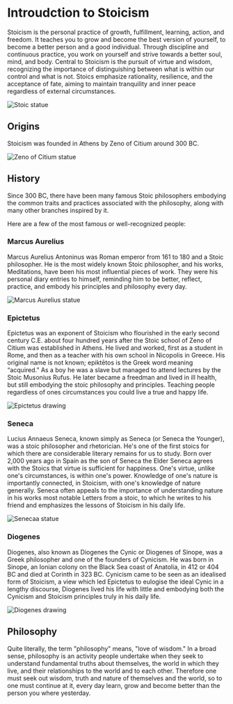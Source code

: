 # Introudction to Stoicism 

Stoicism is the personal practice of growth, fulfillment, learning, action, and freedom. 
It teaches you to grow and become the best version of yourself, to become a better person and a good individual.
Through discipline and continuous practice, you work on yourself and strive towards a better soul, mind, and body.
Central to Stoicism is the pursuit of virtue and wisdom, recognizing the importance of distinguishing between what is within our control and what is not.
Stoics emphasize rationality, resilience, and the acceptance of fate, aiming to maintain tranquility and inner peace regardless of external circumstances.

![Stoic statue](../public/assets/stoic-statue.jpg)

## Origins

Stoicism was founded in Athens by Zeno of Citium around 300 BC.

![Zeno of Citium statue](../public/assets/zeno-of-citium.webp)

## History

Since 300 BC, there have been many famous Stoic philosophers embodying the common traits and practices associated with the philosophy, along with many other branches inspired by it.

Here are a few of the most famous or well-recognized people:

### Marcus Aurelius

Marcus Aurelius Antoninus was Roman emperor from 161 to 180 and a Stoic philosopher. 
He is the most widely known Stoic philosopher, and his works, Meditations, have been his most influential pieces of work. 
They were his personal diary entries to himself, reminding him to be better, reflect, practice, and embody his principles and philosophy every day.

![Marcus Aurelius statue](../public/assets/marcus-aurelius-statue.jpg)

### Epictetus

Epictetus was an exponent of Stoicism who flourished in the early second century C.E. about four hundred years after the Stoic school of Zeno of Citium was established in Athens.
He lived and worked, first as a student in Rome, and then as a teacher with his own school in Nicopolis in Greece. His original name is not known; epiktētos is the Greek word meaning “acquired.” 
As a boy he was a slave but managed to attend lectures by the Stoic Musonius Rufus. He later became a freedman and lived in ill health, but still embodying the stoic philosophy and principles.
Teaching people regardless of ones circumstances you could live a true and happy life.

![Epictetus drawing](../public/assets/epictetus-drawing.jpg)

### Seneca

Lucius Annaeus Seneca, known simply as Seneca (or Seneca the Younger), was a stoic philosopher and rhetorician.
He's one of the first stoics for which there are considerable literary remains for us to study. Born over 2,000 years ago in Spain as the son of Seneca the Elder
Seneca agrees with the Stoics that virtue is sufficient for happiness. One's virtue, unlike one's circumstances, is within one's power. 
Knowledge of one's nature is importantly connected, in Stoicism, with one's knowledge of nature generally. 
Seneca often appeals to the importance of understanding nature in his works most notable Letters from a stoic, to which he writes to his friend and emphasizes the lessons
of Stoicism in his daily life.

![Senecaa statue](../public/assets/senecaa-statue.jpg)

### Diogenes

Diogenes, also known as Diogenes the Cynic or Diogenes of Sinope, was a Greek philosopher and one of the founders of Cynicism. He was born in Sinope, an Ionian colony on the Black Sea coast of Anatolia, in 412 or 404 BC and died at Corinth in 323 BC.
Cynicism came to be seen as an idealised form of Stoicism, a view which led Epictetus to eulogise the ideal Cynic in a lengthy discourse, Diogenes lived his life with little and embodying both the Cynicism and Stoicism principles truly in his daily life.

![Diogenes drawing](../public/assets/diogenes-drawing.webp)

## Philosophy

Quite literally, the term "philosophy" means, "love of wisdom." In a broad sense, philosophy is an activity people undertake when they seek to understand fundamental truths about themselves, the world in which they live, and their relationships to the world and to each other.
Therefore one must seek out wisdom, truth and nature of themselves and the world, so to one must continue at it, every day learn, grow and become better than the person you where yesterday.